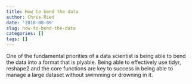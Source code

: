 ```yaml
---
title: How to bend the data
author: Chris Ried
date: '2018-08-09'
slug: how-to-bend-the-data
categories: []
tags: []
---
```


One of the fundamental priorities of a data scientist is being able to bend the data into a format that is plyable. Being able to effectively use tidyr, reshape2 and the core functions are key to success in being able to manage a large dataset without swimming or drowning in it. 
